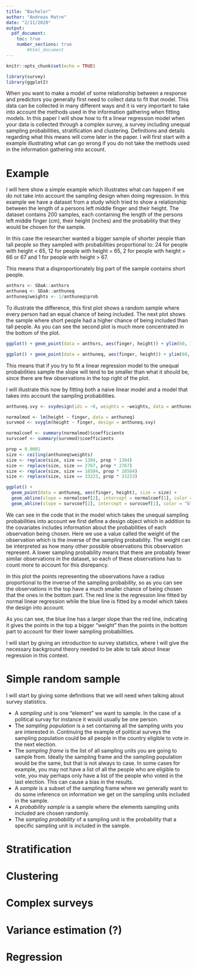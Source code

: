 ```yaml
---
title: "Bachelor"
author: "Andreas Matre"
date: "2/11/2020"
output: 
  pdf_document:
    toc: true
    number_sections: true
        #html_document
---
```


```r
knitr::opts_chunk$set(echo = TRUE)
```

```r
library(survey)
library(ggplot2)
```

When you want to make a model of some relationship between a response and predictors you generally first need to collect data to fit that model. This data can be collected in many different ways and it is very important to take into account the methods used in the information gathering when fitting models. In this paper I will show how to fit a linear regression model when your data is collected through a complex survey, a survey including unequal sampling probabilities, stratification and clustering. Definitions and details regarding what this means will come later in the paper. I will first start with a example illustrating what can go wrong if you do not take the methods used in the information gathering into account.


# Example

I will here show a simple example which illustrates what can happen if we do not take into account the sampling design when doing regression. In this example we have a dataset from a study which tried to show a relationship between the length of a persons left middle finger and their height. The dataset contains 200 samples, each containing the length of the persons left middle finger (cm), their height (inches) and the probability that they would be chosen for the sample.

In this case the researcher wanted a bigger sample of shorter people than tall people so they sampled with probabilities proportional to: 24 for people with height < 65, 12 for people with height = 65, 2 for people with height = 66 or 67 and 1 for people with height > 67.


This means that a disproportionately big part of the sample contains short people. 



```r
anthsrs <- SDaA::anthsrs
anthuneq <- SDaA::anthuneq
anthuneq$weights <- 1/anthuneq$prob
```

To illustrate the difference, this first plot shows a random sample where every person had an equal chance of being included. The next plot shows the sample where short people had a higher chance of being included than tall people. As you can see the second plot is much more concentrated in the bottom of the plot.


```r
ggplot() + geom_point(data = anthsrs, aes(finger, height)) + ylim(60, 70)
```

```r
ggplot() + geom_point(data = anthuneq, aes(finger, height)) + ylim(60, 70)
```

This means that if you try to fit a linear regression model to the unequal probabilities sample the slope will tend to be smaller than what it should be, since there are few observations in the top right of the plot.

I will illustrate this now by fitting both a naive linear model and a model that takes into account the sampling probabilities.


```r
anthuneq.svy <- svydesign(ids = ~0, weights = ~weights, data = anthuneq)

normalmod <- lm(height ~ finger, data = anthuneq)
survmod <- svyglm(height ~ finger, design = anthuneq.svy)

normalcoef <- summary(normalmod)$coefficients
survcoef <- summary(survmod)$coefficients

prop = 0.0001
size <- ceiling(anthuneq$weights)
size <- replace(size, size == 1384, prop * 1384)
size <- replace(size, size == 2767, prop * 2767)
size <- replace(size, size == 16584, prop * 16584)
size <- replace(size, size == 33223, prop * 33223)

ggplot() +
  geom_point(data = anthuneq, aes(finger, height), size = size) +
  geom_abline(slope = normalcoef[2], intercept = normalcoef[1], color = "red") +
  geom_abline(slope = survcoef[2], intercept = survcoef[1], color = "blue")

```

We can see in the code that in the model which takes the unequal sampling probabilities into account we first define a design object which in addition to the covariates includes information about the probabilities of each observation being chosen. Here we use a value called the weight of the observation which is the inverse of the sampling probability. The weight can be interpreted as how many other possible observations this observation represent. A lower sampling probability means that there are probably fewer similar observations in the dataset, so each of these observations has to count more to account for this disrepancy.

In this plot the points representing the observations have a radius proportional to the inverse of the sampling probability, so as you can see the observations in the top have a much smaller chance of being chosen that the ones in the bottom part. The red line is the regression line fitted by normal linear regression while the blue line is fitted by a model which takes the design into account. 

As you can see, the blue line has a larger slope than the red line, indicating it gives the points in the top a bigger "weight" than the points in the bottom part to account for their lower sampling probabilities.


I will start by giving an introduction to survey statistics, where I will give the necessary background theory needed to be able to talk about linear regression in this context.

# Simple random sample

I will start by giving some definitions that we will need when talking about survey statistics.

* A *sampling unit* is one "element" we want to sample. In the case of a political survay for instance it would usually be one person.
* The *sampling population* is a set containing all the sampling units you are interested in. Continuing the example of political surveys the sampling population could be all people in the country eligible to vote in the next election.
* The *sampling frame* is the list of all sampling units you are going to sample from. Ideally the sampling frame and the sampling population would be the same, but that is not always to case. In some cases for example, you may not have a list of all the people who are eligible to vote, you may perhaps only have a list of the people who voted in the last election. This can cause a bias in the results.
* A *sample* is a subset of the sampling frame where we generally want to do some inference on information we get on the sampling units included in the sample.
* A *probability sample* is a sample where the elements sampling units included are chosen randomly.
* The *sampling probability* of a sampling unit is the probability that a specific sampling unit is included in the sample.

# Stratification

# Clustering

# Complex surveys

# Variance estimation (?)

# Regression
